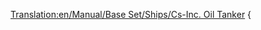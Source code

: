 [[Translation:en/Manual/Base Set/Ships/Cs-Inc. Oil Tanker]]
{{{es/Manual/Base Set/Ships/Barcos|Nombre=Cs-Inc. Oil Tanker
|Imagen=[[File:en/Manual/Base Set/Ships/Oiltanker ship.png|Cs-Inc. Oil Tanker]]
|Precio=67.022 € (33.511 £)
|Velocidad=40 kph (25 mph)
|Coste-anual=4.100 € (2.050 £)
|Diseño=1968
|Duración=30
|Capacidad=350.000 Litros de petróleo
|Descripción=The Cs-Inc. es un buque petrolero de gran tamaño. Tiene mucha más capacidad que su predecesor, y una velocidad mayor.
|Vida-real=Ficción. CS son la siglas de Chris Sawyer.
}}